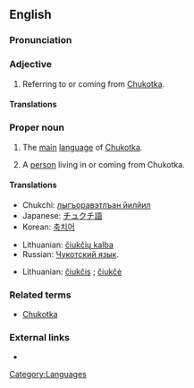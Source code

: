 {{rfc|pronunciation}}
{{wikipedia}}
==English==

===Pronunciation===

===Adjective===
{{en-adj}}

# Referring to or coming from [[Chukotka]].

====Translations====

===Proper noun===
{{en-noun|s|-}}

# {{uncountable}} The [[main]] [[language]] of [[Chukotka]].
# {{countable}} A [[person]] living in or coming from Chukotka.

====Translations====
{{trans-top|language}}
* Chukchi: [[лыгъоравэтлъан йилйил]]
* Japanese: [[チュクチ語]]
* Korean: [[축치어]]
{{trans-mid}}
* Lithuanian: [[čiukčių kalba]]
* Russian: [[Чукотский язык]].
{{trans-bottom}}

{{trans-top|person from Chukotka}}
* Lithuanian: [[čiukčis]] {{m}}; [[čiukčė]] {{f}}
{{trans-mid}}
{{trans-bottom}}

===Related terms===
* [[Chukotka]]

===External links===
* {{ethnologue|code=ckt}}

[[Category:Languages]]